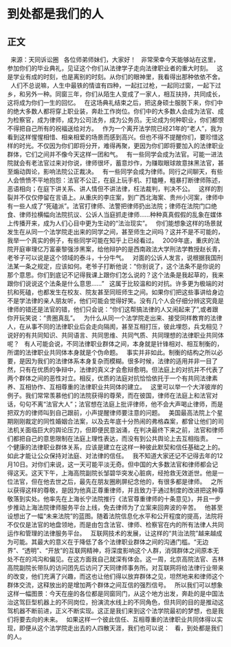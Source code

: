 # 到处都是我们的人
## 正文
 
来源：天同诉讼圈
 
各位师弟师妹们，大家好！
 
非常荣幸今天能够站在这里，参加你们的毕业典礼，见证这个你们从法律学子走向法律职业者的重大时刻。
 
这是学业有成的时刻，也是离别的时刻。从你们的眼神里，我看得出那种依依不舍。
 
人们不总说嘛，人生中最铁的情谊有四种，一起扛过枪，一起同过窗，一起下过乡，和另外一种。同窗三年，你们从陌生人变成了一家人，相互扶持，共同成长，这将成为你们一生的回忆。
 
在这场典礼结束之后，把这身硕士服脱下来，你们中的绝大多数人都将穿上职业装，奔赴工作岗位。你们中的大多数人会成为法官、成为检察官，成为律师，成为公司法务，成为公务员。无论成为何种职业，你们都恨不得把自己所有的祝福送给对方。
 
作为一个离开法学院已经21年的“老人”，我为看到这样惺惺相惜、相亲相爱的场景而感到高兴。但也不得不提醒你们，要珍惜这样的时光。不仅因为你们即将分开，难得再聚，更因为你们即将要加入的法律职业群体，它们之间并不像今天这样一团和气。
 
有一些同学会成为法官。可能一进法院就会有老法官过来对你说，律师很坏，蓄意炒作，为赚取眼球故意抹黑法官，甚至煽动舆论，影响法院公正裁决。
 
有一些同学会成为律师。同行之间聊天，有些人会愤愤不平地抱怨：法官不公正，在庭上玩手机、打瞌睡，粗暴打断律师陈述，恶语相向；在庭下讲关系、讲人情但不讲法律，枉法裁判，判决不公。
 
这样的割裂并不仅仅停留在言语上。从重庆的李庄案，到广西北海案、贵州小河案，律师中有一些人成了“死磕派”。法官打律师、法警把律师扔出法院；律师在法院门口绝食、律师拉横幅向法院抗议、公诉人当庭抓走律师……种种真真假假的乱象在媒体上传播开来，成为人们心目中更为生动的“法治现实”。
 
你们能想象这样的场景就发生在从同一个法学院走出来的同学之间，甚至师生之间吗？这并不是不可能的，我举一个真实的例子，有些同学可能在知乎上已经看过。
 
2009年底，重庆的法院开庭审理亿万富豪黎强涉黑案，给他辩护的是西南政法大学刑法学教授赵长青，老爷子可以说是这个领域的泰斗，十分牛气。
 
对面的公诉人发言，说根据我国刑法某一条之规定，应该如何。老爷子打断他说：“你别说了，这个法条不是你说的那个意思。你们到底记不记得我课上跟你们怎么说的？这个法条是我起草的，我来跟你们说说这个法条是什么意思……”
 
这属于比较温和的对抗。许多更为极端的对抗和死磕，也都发生在校友、院友甚至同班师生之间。如果你们把这些事讲给身边不是学法律的亲人朋友听，他们可能会觉得好笑。没有几个人会仔细分辨这究竟是律师的错还是法官的错，他们只会说：“你们这帮搞法律的人又闹起来了”,或者跟你开玩笑说：“贵圈真乱”。
 
为什么从同一个法学院走出来、接受同样教育的法律人，在从事不同的法律职业后会走向隔阂，甚至互相打压，彼此埋怨，兵戈相见？说好的有共同知识、共同语言、共同思维、共同气质、共同理想的法律职业共同体呢？
 
有人可能会说，不同法律职业群体之间，本身就是针锋相对、相互制衡的，所谓的法律职业共同体本身就是个伪命题。
 
事实并非如此。制衡的结构之所以必要，是因为我们的法律体系本身复杂而模糊。很多时候，法律的适用并非一目了然，只有在优质的争辩中，法律的真义才会愈辩愈明。但法庭上的对抗并不代表了两个群体之间的恶性对立。相反，优质的法庭对抗恰恰依托于一个有共同法律素养、互相协作、互相尊重的法律职业共同体的建立。
 
这里可以举一个大洋彼岸的例子。我们常常羡慕他们的法院获得的尊荣，而在彼国，律师在法庭上和法官对话，句句不离“法官大人”；法官想在法庭上批评律师，他不会大声喝止律师，而是把双方的律师叫到自己跟前，小声提醒律师要注意的问题。
 
美国最高法院上个星期刚刚裁定的同性婚姻合法案，以及去年底十分热闹的弗格森案，都曾让他们的司法机关面临巨大的舆论压力，但即便民意汹涌，在判决最终下来之前，法官和律师们都把自己的意思限制在法庭上理性表达，而没有到公共舆论上去互相指责。
 
一个健康的法律职业群体关系，应该是建立在这样一种彼此默契和信任基础之上的。如此才能让公众保持对法庭、对法律的信任。
 
我不知道大家还记不记得去年的12月10日。对你们来说，这一天可能平淡无奇。但中国的大多数法官和律师都会记得这天。这天下午，上海高院副院长邹碧华突发心脏病，经抢救无效逝世。他是一位法官，但在他去世之后，最先在朋友圈刷屏纪念他的，有很多都是律师。
 
之所以获得这样的尊敬，是因为他真正尊重律师，并且致力于通过制度的改进把这种尊敬落到实处。他率先在上海长宁法院推行《法官尊重律师的十条意见》，并且一步步推动上海法院律师服务平台上线，免去律师为了立案来回奔波的辛苦。
 
他甚至设想出了一幅“未来法院”的蓝图。随着法院信息化水平和公开程度的提高，法院将不仅仅是法官的地盘领地，而是由包含法官、律师、检察官在内的所有法律人共同运作和管理的法律服务平台。
 
互联网技术的发展，让这样的“共治法院”越来越成为可能。其最大的意义在于降低了各个法律职业群体之间的沟通门槛。“无边界”、“透明”、“开放”的互联网精神，将深度影响这个人群，消弭群体之间原本无处不在的鸿沟和偏见。在这方面我自己就深有体会。这一周，北京高院法官、吉林高院副院长带队的访问团先后访问了天同律师事务所。对互联网将给法律行业带来的改变，他们充满了兴趣，而这也让他们得以放弃群体之见，坦然地来和律师这个群体交流，这释放出的是增加两个群体之间互信的强烈信号。
 
所以我们可以想象这样一幅图景：今天在座的各位都是同窗同门，从这个地方出发，奔赴的是中国法治这驾巨型机器上的不同岗位，扮演流水线上的不同角色，但共同的目的是推动这驾机器不断前进，正义不断实现。这正是我们来到这个法学院最初的梦想，也是我们将要去向的未来。
 
如果这样一个彼此信任、互相尊重的法律职业共同体得以实现，即便从这个法学院走出去的人四散天涯，我们也可以说：
 
看，到处都是我们的人。
 
